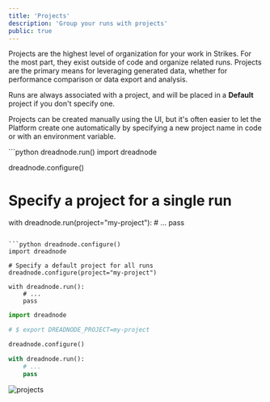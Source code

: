 ```yaml
---
title: 'Projects'
description: 'Group your runs with projects'
public: true
---
```


Projects are the highest level of organization for your work in Strikes. For the most part, they exist outside of code and organize related runs. Projects are the primary means for leveraging generated data, whether for performance comparison or data export and analysis.

Runs are always associated with a project, and will be placed in a **Default** project if you don't specify one.

Projects can be created manually using the UI, but it's often easier to let the Platform create one automatically by specifying a new project name in code or with an environment variable.

<CodeGroup>
```python dreadnode.run()
import dreadnode

dreadnode.configure()

# Specify a project for a single run
with dreadnode.run(project="my-project"):
    # ...
    pass
```

```python dreadnode.configure()
import dreadnode

# Specify a default project for all runs
dreadnode.configure(project="my-project")

with dreadnode.run():
    # ...
    pass
```

```python Environment variable
import dreadnode

# $ export DREADNODE_PROJECT=my-project

dreadnode.configure()

with dreadnode.run():
    # ...
    pass
```
</CodeGroup>

![projects](/assets/projects.png)
